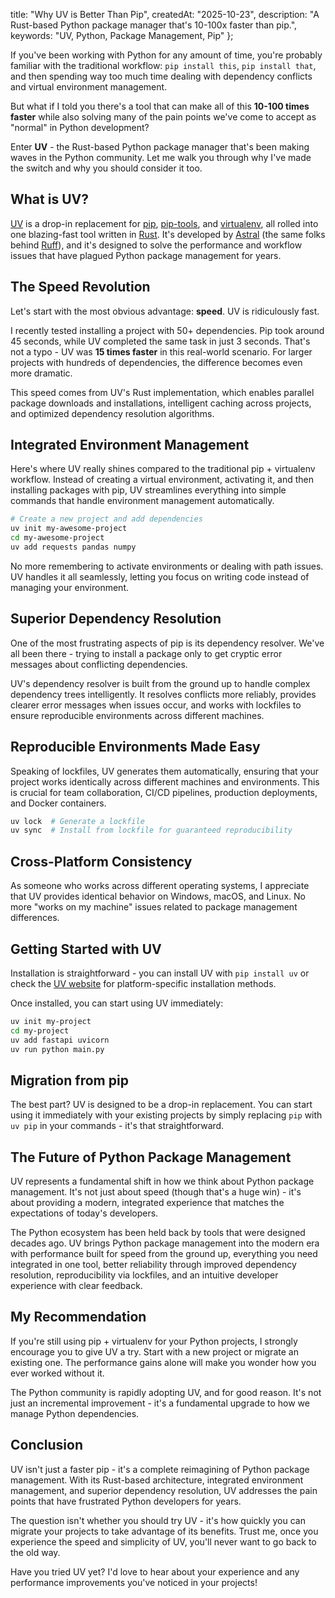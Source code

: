 
  title: "Why UV is Better Than Pip",
  createdAt: "2025-10-23",
  description: "A Rust-based Python package manager that's 10-100x faster than pip.",
  keywords: "UV, Python, Package Management, Pip"
};

If you've been working with Python for any amount of time, you're probably familiar with the traditional workflow: `pip install this`, `pip install that`, and then spending way too much time dealing with dependency conflicts and virtual environment management.

But what if I told you there's a tool that can make all of this **10-100 times faster** while also solving many of the pain points we've come to accept as "normal" in Python development?

Enter **UV** - the Rust-based Python package manager that's been making waves in the Python community. Let me walk you through why I've made the switch and why you should consider it too.

## What is UV?

[UV](https://docs.astral.sh/uv/) is a drop-in replacement for [pip](https://pip.pypa.io/), [pip-tools](https://pip-tools.readthedocs.io/), and [virtualenv](https://virtualenv.pypa.io/), all rolled into one blazing-fast tool written in [Rust](https://www.rust-lang.org/). It's developed by [Astral](https://astral.sh/) (the same folks behind [Ruff](https://docs.astral.sh/ruff/)), and it's designed to solve the performance and workflow issues that have plagued Python package management for years.

## The Speed Revolution

Let's start with the most obvious advantage: **speed**. UV is ridiculously fast.

I recently tested installing a project with 50+ dependencies. Pip took around 45 seconds, while UV completed the same task in just 3 seconds. That's not a typo - UV was **15 times faster** in this real-world scenario. For larger projects with hundreds of dependencies, the difference becomes even more dramatic.

<BlogUvChart />

This speed comes from UV's Rust implementation, which enables parallel package downloads and installations, intelligent caching across projects, and optimized dependency resolution algorithms.

## Integrated Environment Management

Here's where UV really shines compared to the traditional pip + virtualenv workflow. Instead of creating a virtual environment, activating it, and then installing packages with pip, UV streamlines everything into simple commands that handle environment management automatically.

```bash
# Create a new project and add dependencies
uv init my-awesome-project
cd my-awesome-project
uv add requests pandas numpy
```

No more remembering to activate environments or dealing with path issues. UV handles it all seamlessly, letting you focus on writing code instead of managing your environment.

## Superior Dependency Resolution

One of the most frustrating aspects of pip is its dependency resolver. We've all been there - trying to install a package only to get cryptic error messages about conflicting dependencies.

UV's dependency resolver is built from the ground up to handle complex dependency trees intelligently. It resolves conflicts more reliably, provides clearer error messages when issues occur, and works with lockfiles to ensure reproducible environments across different machines.

## Reproducible Environments Made Easy

Speaking of lockfiles, UV generates them automatically, ensuring that your project works identically across different machines and environments. This is crucial for team collaboration, CI/CD pipelines, production deployments, and Docker containers.

```bash
uv lock  # Generate a lockfile
uv sync  # Install from lockfile for guaranteed reproducibility
```

## Cross-Platform Consistency

As someone who works across different operating systems, I appreciate that UV provides identical behavior on Windows, macOS, and Linux. No more "works on my machine" issues related to package management differences.

## Getting Started with UV

Installation is straightforward - you can install UV with `pip install uv` or check the [UV website](https://docs.astral.sh/uv/) for platform-specific installation methods.

Once installed, you can start using UV immediately:

```bash
uv init my-project
cd my-project
uv add fastapi uvicorn
uv run python main.py
```

## Migration from pip

The best part? UV is designed to be a drop-in replacement. You can start using it immediately with your existing projects by simply replacing `pip` with `uv pip` in your commands - it's that straightforward.

## The Future of Python Package Management

UV represents a fundamental shift in how we think about Python package management. It's not just about speed (though that's a huge win) - it's about providing a modern, integrated experience that matches the expectations of today's developers.

The Python ecosystem has been held back by tools that were designed decades ago. UV brings Python package management into the modern era with performance built for speed from the ground up, everything you need integrated in one tool, better reliability through improved dependency resolution, reproducibility via lockfiles, and an intuitive developer experience with clear feedback.

## My Recommendation

If you're still using pip + virtualenv for your Python projects, I strongly encourage you to give UV a try. Start with a new project or migrate an existing one. The performance gains alone will make you wonder how you ever worked without it.

The Python community is rapidly adopting UV, and for good reason. It's not just an incremental improvement - it's a fundamental upgrade to how we manage Python dependencies.

## Conclusion

UV isn't just a faster pip - it's a complete reimagining of Python package management. With its Rust-based architecture, integrated environment management, and superior dependency resolution, UV addresses the pain points that have frustrated Python developers for years.

The question isn't whether you should try UV - it's how quickly you can migrate your projects to take advantage of its benefits. Trust me, once you experience the speed and simplicity of UV, you'll never want to go back to the old way.

Have you tried UV yet? I'd love to hear about your experience and any performance improvements you've noticed in your projects!
